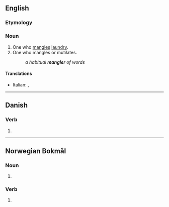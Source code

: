 ==English==

===Etymology===
{{affix|en|mangle|-er|id2=agent noun}}

===Noun===
{{en-noun}}

# One who [[mangle]]s [[laundry]].
# One who mangles or mutilates.
#: ''a habitual '''mangler''' of words''

====Translations====
{{trans-top|person who mangles laundry}}
* Italian: {{t|it|manganatore|m}}, {{t|it|manganatrice|f}}
{{trans-mid}}
{{trans-bottom}}

----

==Danish==

===Verb===
{{head|da|verb form}}

# {{present tense of|mangle|lang=da}}

----

==Norwegian Bokmål==

===Noun===
{{head|nb|noun form|g=m}}

# {{inflection of|nb|mangel||indefinite|p}}

===Verb===
{{nb-verb-form}}

# {{infl of|nb|mangle||pres|tense}}